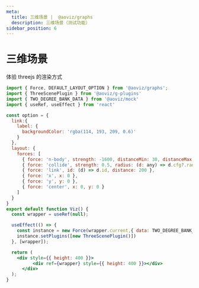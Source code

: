```yaml
---
meta:
  title: 三维场景 |  @aoviz/graphs
  description: 三维场景（测试功能）
sidebar_position: 6
---
```


# 三维场景

体验 threejs 的渲染方式

```jsx live=true template=plugins
import { Force, DEFAULT_LAYOUT_OPTION } from '@aoviz/graphs';
import { ThreeScenePlugin } from '@aoviz/g-plugins'
import { TWO_DEGREE_BANK_DATA } from '@aoviz/mock'
import { useRef, useEffect } from 'react'

const option = {
  link:{
    label: {
      backgroundColor: 'rgba(114, 193, 209, 0.6)' 
    }
  },
  layout: {
    forces: [
      { force: 'n-body', strength: -1600, distanceMin: 30, distanceMax: 800 },
      { force: 'collide', strength: 0.5, radius: (d: any) => d.cfg?.radius || 20, iterations: 1 },
      { force: 'link', id: (d) => d.id, distance: 200 },
      { force: 'x', x: 0 },
      { force: 'y', y: 0 },
      { force: 'center', x: 0, y: 0 }
    ]
  }
}
export default function Viz() {
  const wrapper = useRef(null);

  useEffect(() => {
    const instance = new Force(wrapper.current,{ data: TWO_DEGREE_BANK_DATA, option });
    instance.setPlugins([new ThreeScenePlugin()])
  }, [wrapper]);

  return (
    <div style={{ height: 400 }}>
		  <div ref={wrapper} style={{ height: 400 }}></div>
	  </div>
  );
}
```
